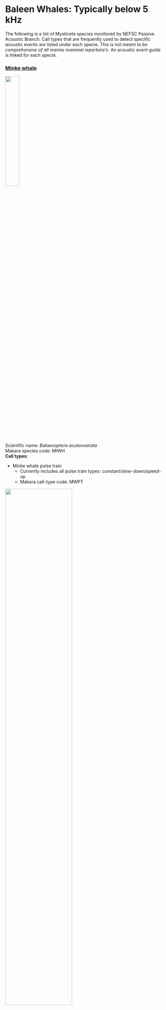 # Baleen Whales: Typically below 5 kHz
The following is a list of Mysticete species monitored by NEFSC Passive Acoustic Branch. Call types that are frequently used to detect specific acoustic events are listed under each specie. *This is not meant to be comprehensive of all marine mammal repertoire’s.* An acoustic event guide is linked for each specie. 



### [**Minke whale**](https://docs.google.com/document/d/1_ousoPs5N14lc2Q30PRiQJTqco7hJgHyV0UjiVki3t8/edit?usp=sharing)\
![](/figs/infographics/Minke_noaafisheries.png){width=30%}\
Scientific name: *Balaenoptera acutorostrata*  
Makara species code: MIWH \
**Call types**:\

* Minke whale pulse train  
  * Currently includes all pulse train types: constant/slow-down/speed-up  
  * Makara call-type code: MWPT


![](/figs/Spec_images/Baleen/MINKE_spec2.PNG){width=65%}
\
*Spectrogram image of Minke pulse train*

\
\

### [**Sei whale**](https://docs.google.com/document/d/1fGzkwFc7h61blOXYh17bI_d8doHLZGra2VNQUWdKve4/edit?usp=sharing)\
![](/figs/infographics/Sei_noafisheries.png){width=40%}

Scientific name: *Balaenoptera borealis*  
Makara species code: SEWH \
**Call types**:\

* Sei whale 30-80 Hz downsweep  
  * Sei whale downsweep spanning 80-30Hz, occurs as single downsweeps or repeated 3 \- 5 seconds apart as doublets, triplets, or more. If different distinguishable downsweep types are used, please notify PACM group to add call type  
  * Makara call-type code: SWDS


![](/figs/Spec_images/Baleen/SEI_spec2.PNG){width=65%}
\
*Spectrogram image of Sei Whale downsweep*

\
\

### [**Blue whale**](https://docs.google.com/document/d/19L__V_lix58h0AdbCwDYEX1Zc5QUiXz188UpWR1zI3s/edit?usp=sharing)\
![](/figs/infographics/Blue_noaafisheries.jpg){width=50%}

Scientific name: *Balaenoptera musculus*  
Makara species code: BLWH\
**Call types**:\

* Blue whale A/B/AB song  
  * North Atlantic blue whale song: includes all three call types (A, B, and AB)  
  * Makara call-type code: BLSONG  
* Blue whale Arch/D call  
  * North Atlantic blue whale Arch calls, or D calls  
  * Makara call-type code: BLARCH
* Blue whale mix calls  
  * North Atlantic blue whale mix of calls including A/B/AB song, Arch calls, and D calls  
  * Makara call-type code: BLMIX


![](/figs/Spec_images/Baleen/BLUE_spec2.PNG){width=65%}
\
*Spectrogram image of Blue whale A/B/AB song*

\
\

### [**Fin whale**](https://docs.google.com/document/d/1bXCzrTeI0NdcED77ta8NU3jDPV2ocm93PBAVfs3ST9Y/edit?usp=sharing)\
![](/figs/infographics/fin_noaafisheries.jpg){width=40%}

Scientific name: *Balaenoptera physalus*  
Makara species code: FIWH \
**Call types**:\

* Fin whale 130-Hz note  
  * Fin whale 130-Hz note  
  * Makara call-type code: FWNOTE  
* Fin whale 20-Hz pulse  
  * Fin whale 20-Hz pulses (song and non-song)  
  * Makara call-type code: FWPLS
* Fin whale downsweep/ 40-Hz call  
  * Fin whale downsweep (termed “higher frequency sounds”, “HF downsweep”, or “40-Hz” call): spanning \~75-40 Hz  
  * Makara call-type code: FWDS  
* Fin whale mix calls  
  * Mix off North Atlantic fin whale call types: 20-Hz calls, 130-Hz note, and the higher-frequency downsweeps (\~75-40 Hz), also referred to as “40-Hz” calls  
  * Makara call-type code: FWMIX


![](/figs/Spec_images/Baleen/FIN_spec2.PNG){width=65%}
\
*Spectrogram image of Fin whale 20-Hz pulse calls*

\
\

### [**North Atlantic right whale**](https://docs.google.com/document/d/1pG4Ex4f9clbsJ2uC93g5c3mZIuzRkcEE27GmtRs_820/edit?usp=sharing)\
![](/figs/infographics/NARW_noaafisheries.png){width=40%}

Scientific name: *Eubalaena glacialis*  
Makara species code: RIWH  \
**Call types**:\

* North Atlantic right whale gunshot  
  * Right whale gunshot: broadband signal  
  * Makara call-type code: NARWGUNSHOT  
* North Atlantic right whale moan  
  * Right whale moan: typically 100-200 Hz  
  * Makara call-type code: NARWMOAN  
* North Atlantic right whale upcall  
  * Contact-call produced by right whales: typically 100-300 Hz upsweep  
  * Makara call-type code: NARWUPCALL


![](/figs/Spec_images/Baleen/NARW_spec2.PNG){width=65%}
\
*Spectrogram image of North Atlantic Right Whale upcalls*

\
\

### [**Humpback whale**](https://docs.google.com/document/d/15Dt6aoZ1KMN3KAOQ2A4jmTa3C8to7kAvFHIf9smWTP4/edit?usp=sharing)\
![](/figs/infographics/Humpback_whale_Dawn.png){width=38%}

Scientific name: *Megaptera novaeangliae*  
Makara species code: HUWH\
**Call types**:\

* Humpback whale social  
  * Humpback whale social calls only  
  * Makara call-type code: HWSOC  
* Humpback whale song  
  * Humpback whale song only  
  * Makara call-type code: HWSONG  
* Humpback whale mixed call  
  * Humpback whale mixed song and social calls  
  * Makara call-type code: HWMIX

Humpback whale songs change frequently over the years. See below for audio/spectrogram examples of North Atlantic Humpback songs collected by NEFSC PAB between 2008 - 2021.

#### Humpback song - 2009
<video controls="" width="440" height="15" name="media">
    <source src="https://github.com/NEFSC/NEFSC_PAB_lab_manual/raw/refs/heads/main/figs/Audio/Humpback/Humpback_song_2009.24.wav" type="audio/wav">
</video>
![](/figs/Spec_images/Baleen/Humpback-calls/Humpback_song_2009.PNG){width=85%}

#### Humpback song - 2012
<video controls="" width="440" height="15" name="media">
    <source src="https://github.com/NEFSC/NEFSC_PAB_lab_manual/raw/refs/heads/main/figs/Audio/Humpback/Humpback_song_2012.wav" type="audio/wav">
</video>
![](/figs/Spec_images/Baleen/Humpback-calls/Humpback_song_2012.PNG){width=85%}

#### Humpback song - 2017
<video controls="" width="440" height="15" name="media">
    <source src="https://github.com/NEFSC/NEFSC_PAB_lab_manual/raw/refs/heads/main/figs/Audio/Humpback/Humpback_song_2017.wav" type="audio/wav">
</video>
![](/figs/Spec_images/Baleen/Humpback-calls/Humpback_song_2017.PNG){width=85%}

#### Humpback song - 2021
<video controls="" width="440" height="15" name="media">
    <source src="https://github.com/NEFSC/NEFSC_PAB_lab_manual/raw/refs/heads/main/figs/Audio/Humpback/Humpback_song_2021.wav" type="audio/wav">
</video>
![](/figs/Spec_images/Baleen/Humpback-calls/Humpback_song_2021.PNG){width=85%}

#### Humpback Social calls
<video controls="" width="440" height="15" name="media">
    <source src="https://github.com/NEFSC/NEFSC_PAB_lab_manual/raw/refs/heads/main/figs/Audio/Humpback/Humpback_competitionsounds.wav" type="audio/wav">
</video>
![](/figs/Spec_images/Baleen/Humpback-calls/Humpback_competitionsounds.PNG){width=85%}